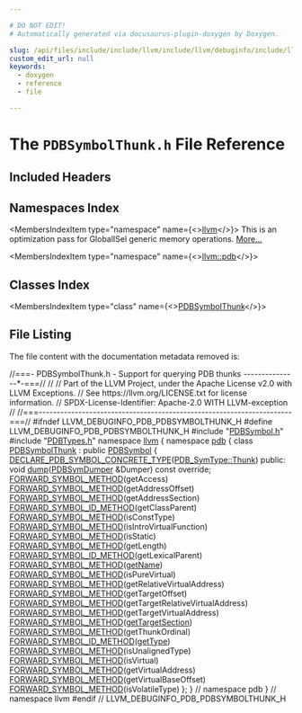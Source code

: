```yaml
---

# DO NOT EDIT!
# Automatically generated via docusaurus-plugin-doxygen by Doxygen.

slug: /api/files/include/include/llvm/include/llvm/debuginfo/include/llvm/debuginfo/pdb/pdbsymbolthunk-h
custom_edit_url: null
keywords:
  - doxygen
  - reference
  - file

---
```





# The `PDBSymbolThunk.h` File Reference

<DoxygenPage pluginConfig={pluginConfig}>



## Included Headers

<IncludesList>
<IncludesListItem
  filePath="PDBSymbol.h"
  permalink="/docs/api/files/include/include/llvm/include/llvm/debuginfo/include/llvm/debuginfo/pdb/pdbsymbol-h"
  isLocal="true" />
<IncludesListItem
  filePath="PDBTypes.h"
  permalink="/docs/api/files/include/include/llvm/include/llvm/debuginfo/include/llvm/debuginfo/pdb/pdbtypes-h"
  isLocal="true" />
</IncludesList>

## Namespaces Index

<MembersIndex>

<MembersIndexItem
  type="namespace"
  name={<><a href="/docs/api/namespaces/llvm">llvm</a></>}>
This is an optimization pass for GlobalISel generic memory operations. <a href="/docs/api/namespaces/llvm/#details">More...</a>
</MembersIndexItem>

<MembersIndexItem
  type="namespace"
  name={<><a href="/docs/api/namespaces/llvm/pdb">llvm::pdb</a></>}>
</MembersIndexItem>

</MembersIndex>

## Classes Index

<MembersIndex>

<MembersIndexItem
  type="class"
  name={<><a href="/docs/api/classes/llvm/pdb/pdbsymbolthunk">PDBSymbolThunk</a></>}>
</MembersIndexItem>

</MembersIndex>


## File Listing

The file content with the documentation metadata removed is:

<ProgramListing>

<Link id="l00001" /><CodeLine lineNumber="1"><span class="doxyHighlightComment">//===- PDBSymbolThunk.h - Support for querying PDB thunks ---------------&#42;-===//</span></CodeLine>
<Link id="l00002" /><CodeLine lineNumber="2"><span class="doxyHighlightComment">//</span></CodeLine>
<Link id="l00003" /><CodeLine lineNumber="3"><span class="doxyHighlightComment">// Part of the LLVM Project, under the Apache License v2.0 with LLVM Exceptions.</span></CodeLine>
<Link id="l00004" /><CodeLine lineNumber="4"><span class="doxyHighlightComment">// See https://llvm.org/LICENSE.txt for license information.</span></CodeLine>
<Link id="l00005" /><CodeLine lineNumber="5"><span class="doxyHighlightComment">// SPDX-License-Identifier: Apache-2.0 WITH LLVM-exception</span></CodeLine>
<Link id="l00006" /><CodeLine lineNumber="6"><span class="doxyHighlightComment">//</span></CodeLine>
<Link id="l00007" /><CodeLine lineNumber="7"><span class="doxyHighlightComment">//===----------------------------------------------------------------------===//</span></CodeLine>
<Link id="l00008" /><CodeLine lineNumber="8"></CodeLine>
<Link id="l00009" /><CodeLine lineNumber="9"><span class="doxyHighlightPreprocessor">#ifndef LLVM&#95;DEBUGINFO&#95;PDB&#95;PDBSYMBOLTHUNK&#95;H</span></CodeLine>
<Link id="l00010" /><CodeLine lineNumber="10"><span class="doxyHighlightPreprocessor">#define LLVM&#95;DEBUGINFO&#95;PDB&#95;PDBSYMBOLTHUNK&#95;H</span></CodeLine>
<Link id="l00011" /><CodeLine lineNumber="11"></CodeLine>
<Link id="l00012" /><CodeLine lineNumber="12"><span class="doxyHighlightPreprocessor">#include &quot;<a href="/docs/api/files/include/include/llvm/include/llvm/debuginfo/include/llvm/debuginfo/pdb/pdbsymbol-h">PDBSymbol.h</a>&quot;</span></CodeLine>
<Link id="l00013" /><CodeLine lineNumber="13"><span class="doxyHighlightPreprocessor">#include &quot;<a href="/docs/api/files/include/include/llvm/include/llvm/debuginfo/include/llvm/debuginfo/pdb/pdbtypes-h">PDBTypes.h</a>&quot;</span></CodeLine>
<Link id="l00014" /><CodeLine lineNumber="14"></CodeLine>
<Link id="l00015" /><CodeLine lineNumber="15"><span class="doxyHighlightKeyword">namespace </span><span class="doxyHighlight"><a href="/docs/api/namespaces/llvm">llvm</a> &#123;</span></CodeLine>
<Link id="l00016" /><CodeLine lineNumber="16"></CodeLine>
<Link id="l00017" /><CodeLine lineNumber="17"><span class="doxyHighlightKeyword">namespace </span><span class="doxyHighlight"><a href="/docs/api/namespaces/llvm/pdb">pdb</a> &#123;</span></CodeLine>
<Link id="l00018" /><CodeLine lineNumber="18"></CodeLine>
<Link id="l00019" /><CodeLine lineNumber="19" lineLink="/docs/api/classes/llvm/pdb/pdbsymbolthunk"><span class="doxyHighlightKeyword">class </span><span class="doxyHighlight"><a href="/docs/api/classes/llvm/pdb/pdbsymbolthunk">PDBSymbolThunk</a> : </span><span class="doxyHighlightKeyword">public</span><span class="doxyHighlight"> <a href="/docs/api/classes/llvm/pdb/pdbsymbol/#acd87e4dd002d06a5bb596ee26acc1e88">PDBSymbol</a> &#123;</span></CodeLine>
<Link id="l00020" /><CodeLine lineNumber="20"><span class="doxyHighlight">  <a href="/docs/api/files/include/include/llvm/include/llvm/debuginfo/include/llvm/debuginfo/pdb/pdbsymbol-h/#a0839b13ee3e884378305dc804d92fbbf">DECLARE&#95;PDB&#95;SYMBOL&#95;CONCRETE&#95;TYPE</a>(<a href="/docs/api/namespaces/llvm/pdb/#a33e853ec74d48b1340d1d4bae772d30bad23b094e66eef00330206ffe8cd8b6f5">PDB&#95;SymType::Thunk</a>)</span></CodeLine>
<Link id="l00021" /><CodeLine lineNumber="21"><span class="doxyHighlightKeyword">public</span><span class="doxyHighlight">:</span></CodeLine>
<Link id="l00022" /><CodeLine lineNumber="22"><span class="doxyHighlight">  </span><span class="doxyHighlightKeywordType">void</span><span class="doxyHighlight"> <a href="/docs/api/classes/llvm/pdb/pdbsymbolthunk/#a2786ea56b5c7e5aba7f59357c7104762">dump</a>(<a href="/docs/api/classes/llvm/pdb/pdbsymdumper">PDBSymDumper</a> &amp;Dumper) </span><span class="doxyHighlightKeyword">const override</span><span class="doxyHighlight">;</span></CodeLine>
<Link id="l00023" /><CodeLine lineNumber="23"></CodeLine>
<Link id="l00024" /><CodeLine lineNumber="24"><span class="doxyHighlight">  <a href="/docs/api/files/include/include/llvm/include/llvm/debuginfo/include/llvm/debuginfo/pdb/pdbsymbol-h/#ac24c68c8e5ffcface5a3fc495d4aac3a">FORWARD&#95;SYMBOL&#95;METHOD</a>(getAccess)</span></CodeLine>
<Link id="l00025" /><CodeLine lineNumber="25"><span class="doxyHighlight">  <a href="/docs/api/files/include/include/llvm/include/llvm/debuginfo/include/llvm/debuginfo/pdb/pdbsymbol-h/#ac24c68c8e5ffcface5a3fc495d4aac3a">FORWARD&#95;SYMBOL&#95;METHOD</a>(getAddressOffset)</span></CodeLine>
<Link id="l00026" /><CodeLine lineNumber="26"><span class="doxyHighlight">  <a href="/docs/api/files/include/include/llvm/include/llvm/debuginfo/include/llvm/debuginfo/pdb/pdbsymbol-h/#ac24c68c8e5ffcface5a3fc495d4aac3a">FORWARD&#95;SYMBOL&#95;METHOD</a>(getAddressSection)</span></CodeLine>
<Link id="l00027" /><CodeLine lineNumber="27"><span class="doxyHighlight">  <a href="/docs/api/files/include/include/llvm/include/llvm/debuginfo/include/llvm/debuginfo/pdb/pdbsymbol-h/#a815fc97befd320170af3accfe7ca9952">FORWARD&#95;SYMBOL&#95;ID&#95;METHOD</a>(getClassParent)</span></CodeLine>
<Link id="l00028" /><CodeLine lineNumber="28"><span class="doxyHighlight">  <a href="/docs/api/files/include/include/llvm/include/llvm/debuginfo/include/llvm/debuginfo/pdb/pdbsymbol-h/#ac24c68c8e5ffcface5a3fc495d4aac3a">FORWARD&#95;SYMBOL&#95;METHOD</a>(isConstType)</span></CodeLine>
<Link id="l00029" /><CodeLine lineNumber="29"><span class="doxyHighlight">  <a href="/docs/api/files/include/include/llvm/include/llvm/debuginfo/include/llvm/debuginfo/pdb/pdbsymbol-h/#ac24c68c8e5ffcface5a3fc495d4aac3a">FORWARD&#95;SYMBOL&#95;METHOD</a>(isIntroVirtualFunction)</span></CodeLine>
<Link id="l00030" /><CodeLine lineNumber="30"><span class="doxyHighlight">  <a href="/docs/api/files/include/include/llvm/include/llvm/debuginfo/include/llvm/debuginfo/pdb/pdbsymbol-h/#ac24c68c8e5ffcface5a3fc495d4aac3a">FORWARD&#95;SYMBOL&#95;METHOD</a>(isStatic)</span></CodeLine>
<Link id="l00031" /><CodeLine lineNumber="31"><span class="doxyHighlight">  <a href="/docs/api/files/include/include/llvm/include/llvm/debuginfo/include/llvm/debuginfo/pdb/pdbsymbol-h/#ac24c68c8e5ffcface5a3fc495d4aac3a">FORWARD&#95;SYMBOL&#95;METHOD</a>(getLength)</span></CodeLine>
<Link id="l00032" /><CodeLine lineNumber="32"><span class="doxyHighlight">  <a href="/docs/api/files/include/include/llvm/include/llvm/debuginfo/include/llvm/debuginfo/pdb/pdbsymbol-h/#a815fc97befd320170af3accfe7ca9952">FORWARD&#95;SYMBOL&#95;ID&#95;METHOD</a>(getLexicalParent)</span></CodeLine>
<Link id="l00033" /><CodeLine lineNumber="33"><span class="doxyHighlight">  <a href="/docs/api/files/include/include/llvm/include/llvm/debuginfo/include/llvm/debuginfo/pdb/pdbsymbol-h/#ac24c68c8e5ffcface5a3fc495d4aac3a">FORWARD&#95;SYMBOL&#95;METHOD</a>(<a href="/docs/api/classes/llvm/pdb/pdbsymbol/#ac675e65a63618ec4b879cc79ccd49595">getName</a>)</span></CodeLine>
<Link id="l00034" /><CodeLine lineNumber="34"><span class="doxyHighlight">  <a href="/docs/api/files/include/include/llvm/include/llvm/debuginfo/include/llvm/debuginfo/pdb/pdbsymbol-h/#ac24c68c8e5ffcface5a3fc495d4aac3a">FORWARD&#95;SYMBOL&#95;METHOD</a>(isPureVirtual)</span></CodeLine>
<Link id="l00035" /><CodeLine lineNumber="35"><span class="doxyHighlight">  <a href="/docs/api/files/include/include/llvm/include/llvm/debuginfo/include/llvm/debuginfo/pdb/pdbsymbol-h/#ac24c68c8e5ffcface5a3fc495d4aac3a">FORWARD&#95;SYMBOL&#95;METHOD</a>(getRelativeVirtualAddress)</span></CodeLine>
<Link id="l00036" /><CodeLine lineNumber="36"><span class="doxyHighlight">  <a href="/docs/api/files/include/include/llvm/include/llvm/debuginfo/include/llvm/debuginfo/pdb/pdbsymbol-h/#ac24c68c8e5ffcface5a3fc495d4aac3a">FORWARD&#95;SYMBOL&#95;METHOD</a>(getTargetOffset)</span></CodeLine>
<Link id="l00037" /><CodeLine lineNumber="37"><span class="doxyHighlight">  <a href="/docs/api/files/include/include/llvm/include/llvm/debuginfo/include/llvm/debuginfo/pdb/pdbsymbol-h/#ac24c68c8e5ffcface5a3fc495d4aac3a">FORWARD&#95;SYMBOL&#95;METHOD</a>(getTargetRelativeVirtualAddress)</span></CodeLine>
<Link id="l00038" /><CodeLine lineNumber="38"><span class="doxyHighlight">  <a href="/docs/api/files/include/include/llvm/include/llvm/debuginfo/include/llvm/debuginfo/pdb/pdbsymbol-h/#ac24c68c8e5ffcface5a3fc495d4aac3a">FORWARD&#95;SYMBOL&#95;METHOD</a>(getTargetVirtualAddress)</span></CodeLine>
<Link id="l00039" /><CodeLine lineNumber="39"><span class="doxyHighlight">  <a href="/docs/api/files/include/include/llvm/include/llvm/debuginfo/include/llvm/debuginfo/pdb/pdbsymbol-h/#ac24c68c8e5ffcface5a3fc495d4aac3a">FORWARD&#95;SYMBOL&#95;METHOD</a>(<a href="/docs/api/files/lib/lib/target/lib/target/webassembly/lib/target/webassembly/mctargetdesc/webassemblywasmobjectwriter-cpp/#ab95fdb3e4e3b95ecdc66156209dd9c5d">getTargetSection</a>)</span></CodeLine>
<Link id="l00040" /><CodeLine lineNumber="40"><span class="doxyHighlight">  <a href="/docs/api/files/include/include/llvm/include/llvm/debuginfo/include/llvm/debuginfo/pdb/pdbsymbol-h/#ac24c68c8e5ffcface5a3fc495d4aac3a">FORWARD&#95;SYMBOL&#95;METHOD</a>(getThunkOrdinal)</span></CodeLine>
<Link id="l00041" /><CodeLine lineNumber="41"><span class="doxyHighlight">  <a href="/docs/api/files/include/include/llvm/include/llvm/debuginfo/include/llvm/debuginfo/pdb/pdbsymbol-h/#a815fc97befd320170af3accfe7ca9952">FORWARD&#95;SYMBOL&#95;ID&#95;METHOD</a>(<a href="/docs/api/files/lib/lib/object/tapifile-cpp/#a913a691648e20063bbd278e8f02d8430">getType</a>)</span></CodeLine>
<Link id="l00042" /><CodeLine lineNumber="42"><span class="doxyHighlight">  <a href="/docs/api/files/include/include/llvm/include/llvm/debuginfo/include/llvm/debuginfo/pdb/pdbsymbol-h/#ac24c68c8e5ffcface5a3fc495d4aac3a">FORWARD&#95;SYMBOL&#95;METHOD</a>(isUnalignedType)</span></CodeLine>
<Link id="l00043" /><CodeLine lineNumber="43"><span class="doxyHighlight">  <a href="/docs/api/files/include/include/llvm/include/llvm/debuginfo/include/llvm/debuginfo/pdb/pdbsymbol-h/#ac24c68c8e5ffcface5a3fc495d4aac3a">FORWARD&#95;SYMBOL&#95;METHOD</a>(isVirtual)</span></CodeLine>
<Link id="l00044" /><CodeLine lineNumber="44"><span class="doxyHighlight">  <a href="/docs/api/files/include/include/llvm/include/llvm/debuginfo/include/llvm/debuginfo/pdb/pdbsymbol-h/#ac24c68c8e5ffcface5a3fc495d4aac3a">FORWARD&#95;SYMBOL&#95;METHOD</a>(getVirtualAddress)</span></CodeLine>
<Link id="l00045" /><CodeLine lineNumber="45"><span class="doxyHighlight">  <a href="/docs/api/files/include/include/llvm/include/llvm/debuginfo/include/llvm/debuginfo/pdb/pdbsymbol-h/#ac24c68c8e5ffcface5a3fc495d4aac3a">FORWARD&#95;SYMBOL&#95;METHOD</a>(getVirtualBaseOffset)</span></CodeLine>
<Link id="l00046" /><CodeLine lineNumber="46"><span class="doxyHighlight">  <a href="/docs/api/files/include/include/llvm/include/llvm/debuginfo/include/llvm/debuginfo/pdb/pdbsymbol-h/#ac24c68c8e5ffcface5a3fc495d4aac3a">FORWARD&#95;SYMBOL&#95;METHOD</a>(isVolatileType)</span></CodeLine>
<Link id="l00047" /><CodeLine lineNumber="47"><span class="doxyHighlight">&#125;;</span></CodeLine>
<Link id="l00048" /><CodeLine lineNumber="48"><span class="doxyHighlight">&#125; </span><span class="doxyHighlightComment">// namespace pdb</span></CodeLine>
<Link id="l00049" /><CodeLine lineNumber="49"><span class="doxyHighlight">&#125; </span><span class="doxyHighlightComment">// namespace llvm</span></CodeLine>
<Link id="l00050" /><CodeLine lineNumber="50"></CodeLine>
<Link id="l00051" /><CodeLine lineNumber="51"><span class="doxyHighlightPreprocessor">#endif </span><span class="doxyHighlightComment">// LLVM&#95;DEBUGINFO&#95;PDB&#95;PDBSYMBOLTHUNK&#95;H</span></CodeLine>

</ProgramListing>


</DoxygenPage>
